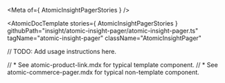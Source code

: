 
<Meta of={ AtomicInsightPagerStories } />

<AtomicDocTemplate
  stories={ AtomicInsightPagerStories }
  githubPath="insight/atomic-insight-pager/atomic-insight-pager.ts"
  tagName="atomic-insight-pager"
  className="AtomicInsightPager"
>

// TODO: Add usage instructions here.

// * See atomic-product-link.mdx for typical template component.
// * See atomic-commerce-pager.mdx for typical non-template component.

</AtomicDocTemplate>
